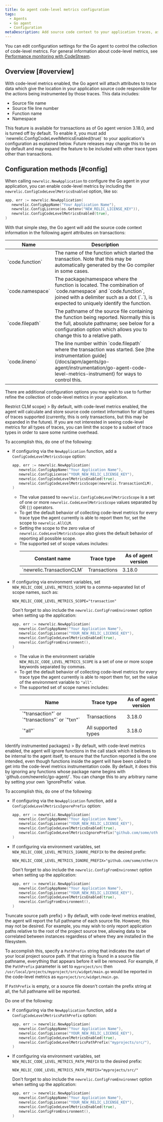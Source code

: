 ```yaml
---
title: Go agent code-level metrics configuration
tags:
  - Agents
  - Go agent
  - Configuration
metaDescription: Add source code context to your application traces, associating the trace data with the specific code being instrumented.
---
```


You can edit configuration settings for the Go agent to control the collection of code-level metrics. For general information about code-level metrics, see [Performance monitoring with CodeStream](/docs/codestream/how-use-codestream/performance-monitoring#code-level).

## Overview [#overview]

With code-level metrics enabled, the Go agent will attach attributes to trace data which give the location in your application source code
responsible for the actions being instrumented by those traces. This data includes:
 * Source file name
 * Source file line number
 * Function name
 * Namespace

<Callout variant="important">
    This feature is available for transactions as of Go agent version 3.18.0, and is turned off by default. To enable it, you must
    add `newrelic.ConfigCodeLevelMetricsEnabled(true)` to your application's configuration as explained below. Future releases may
    change this to be on by default and may expand the feature to be included with other trace types other than transactions.
</Callout>

## Configuration methods [#config]

When calling `newrelic.NewApplication` to configure the Go agent in your application, you can enable code-level metrics by
including the `newrelic.ConfigCodeLevelMetricsEnabled` option, like so:

```go
app, err := newrelic.NewApplication(
   newrelic.ConfigAppName("Your Application Name"),
   newrelic.ConfigLicense(os.Getenv("NEW_RELIC_LICENSE_KEY")),
   newrelic.ConfigCodeLevelMetricsEnabled(true),
)
```

With that simple step, the Go agent will add the source code context information in the following agent attributes on transactions:
<table>
  <thead>
    <tr>
    <th style={{ width: "200px" }}>
      Name
    </th>
    <th>
      Description
    </th>
    </tr>
  </thead>
  <tbody>
    <tr>
    <td>
      `code.function`
    </td>
    <td>
      The name of the function which started the transaction. Note that this may be automatically generated by the Go compiler in some cases.
    </td>
    </tr>
    <tr>
    <td>
      `code.namespace`
    </td>
    <td>
      The package/namespace where the function is located. The combination of `code.namespace` and `code.function`, joined with a delimiter such as
      a dot (`.`), is expected to uniquely identify the function.
    </td>
    </tr>
    <tr>
    <td>
      `code.filepath`
    </td>
    <td>
      The pathname of the source file containing the function being reported. Normally this is the full, absolute pathname; see below for
      a configuration option which allows you to change this to a relative path.
    </td>
    </tr>
    <tr>
    <td>
      `code.lineno`
    </td>
    <td>
      The line number within `code.filepath` where the transaction was started. See [the instrumentation guide](/docs/apm/agents/go-agent/instrumentation/go-agent-code-level-metrics-instrument) for ways to control this.
    </td>
    </tr>
  </tbody>
</table>

There are additional configuration options you may wish to use to further refine the collection of code-level metrics in your application.

<CollapserGroup>
  <Collapser
    id="go-clm-config-scope"
    title={<>Restrict CLM scope</>}
  >
  By default, with code-level metrics enabled, the agent will calculate and store source code context information for all types of traces
  supported (currently, this is only transactions, but this may be expanded in the future). If you are not interested in seeing code-level
  metrics for all types of traces, you can limit the scope to a subset of trace types in order to save some runtime overhead.

  To accomplish this, do one of the following:

  * If configuring via the `NewApplication` function, add a `ConfigCodeLevelMetricsScope` option:

    ```go
    app, err := newrelic.NewApplication(
       newrelic.ConfigAppName("Your Application Name"),
       newrelic.ConfigLicense("YOUR_NEW_RELIC_LICENSE_KEY"),
       newrelic.ConfigCodeLevelMetricsEnabled(true),
       newrelic.ConfigCodeLevelMetricsScope(newrelic.TransactionCLM),  // transactions only
    )
    ```
      * The value passed to `newrelic.ConfigCodeLevelMetricsScope` is a set of one or more `newrelic.CodeLevelMetricsScope` values separated by OR (`|`) operators.
      * To get the default behavior of collecting code-level metrics for every trace type the agent currently is able to report them for, set the scope to `newrelic.AllCLM`.
      * Setting the scope to the zero value of `newrelic.CodeLevelMetricsScope` also gives the default behavior of reporting all possible scope.
      * The supported set of scope values includes:
        <table>
          <thead>
            <tr>
            <th>
              Constant name
            </th>
            <th>
              Trace type
            </th>
            <th>
              As of agent version
            </th>
            </tr>
          </thead>
          <tbody>
            <tr>
            <td>
              `newrelic.TransactionCLM`
            </td>
            <td>
              Transactions
            </td>
            <td>
              3.18.0
            </td>
            </tr>
          </tbody>
        </table>
  * If configuring via environment variables, set `NEW_RELIC_CODE_LEVEL_METRICS_SCOPE` to a comma-separated list of scope names, such as:
    ```
    NEW_RELIC_CODE_LEVEL_METRICS_SCOPE="transaction"
    ```

    Don't forget to also include the `newrelic.ConfigFromEnvironmet` option when setting up the application:

    ```go
    app, err := newrelic.NewApplication(
       newrelic.ConfigAppName("Your Application Name"),
       newrelic.ConfigLicense("YOUR_NEW_RELIC_LICENSE_KEY"),
       newrelic.ConfigCodeLevelMetricsEnabled(true),
       newrelic.ConfigFromEnvironment(),
    )
    ```
      * The value in the environment variable `NEW_RELIC_CODE_LEVEL_METRICS_SCOPE` is a set of one or more scope keywords separated by commas.
      * To get the default behavior of collecting code-level metrics for every trace type the agent currently is able to report them for, set the value of the environment variable to `"all"`.
      * The supported set of scope names includes:
        <table>
          <thead>
            <tr>
            <th>
              Name
            </th>
            <th>
              Trace type
            </th>
            <th>
              As of agent version
            </th>
            </tr>
          </thead>
          <tbody>
            <tr>
            <td>
              `"transaction"` or `"transactions"` or `"txn"`
            </td>
            <td>
              Transactions
            </td>
            <td>
              3.18.0
            </td>
            </tr>
            <tr>
            <td>
              `"all"`
            </td>
            <td>
              All supported types
            </td>
            <td>
              3.18.0
            </td>
            </tr>
          </tbody>
        </table>
  </Collapser>
  <Collapser
    id="go-clm-config-ignore-prefix"
    title={<>Identify instrumented packages</>}
  >
  By default, with code-level metrics enabled, the agent will ignore functions in the call stack which it believes to be internal
  to the agent itself, to ensure that the function reported is the one intended, even though functions inside the agent will have
  been called to get into the code-level metrics instrumentation code. By default, it does this by ignoring any functions whose
  package name begins with `github.com/newrelic/go-agent/`. You can change this to any arbitrary name by setting your own
  `IgnorePrefix` value.

  To accomplish this, do one of the following:

  * If configuring via the `NewApplication` function, add a `ConfigCodeLevelMetricsIgnorePrefix` option:

    ```go
    app, err := newrelic.NewApplication(
       newrelic.ConfigAppName("Your Application Name"),
       newrelic.ConfigLicense("YOUR_NEW_RELIC_LICENSE_KEY"),
       newrelic.ConfigCodeLevelMetricsEnabled(true),
       newrelic.ConfigCodeLevelMetricsIgnorePrefix("github.com/some/other/name/"),
    )
    ```

  * If configuring via environment variables, set `NEW_RELIC_CODE_LEVEL_METRICS_IGNORE_PREFIX` to the desired prefix:
    ```
    NEW_RELIC_CODE_LEVEL_METRICS_IGNORE_PREFIX="github.com/some/other/name/"
    ```

    Don't forget to also include the `newrelic.ConfigFromEnvironmet` option when setting up the application:

    ```go
    app, err := newrelic.NewApplication(
       newrelic.ConfigAppName("Your Application Name"),
       newrelic.ConfigLicense("YOUR_NEW_RELIC_LICENSE_KEY"),
       newrelic.ConfigCodeLevelMetricsEnabled(true),
       newrelic.ConfigFromEnvironment(),
    )
    ```
  </Collapser>
  <Collapser
    id="go-clm-config-path-prefix"
    title={<>Truncate source path prefix</>}
  >
  By default, with code-level metrics enabled, the agent will report the full pathname of each source file. However, this may
  not be desired. For example, you may wish to only report application paths relative to the root of the project source
  tree, allowing data to be correlated between instances regardless of where they are installed in the filesystem.

  To accomplish this, specify a `PathPrefix` string that indicates the start of your local project source path. If that string is found
  in a source file pathname, everything that appears before it will be removed. For example, if the `PathPrefix` parameter
  is set to `myproject/src` then `/usr/local/projects/myproject/src/widget/main.go` would be reported in the code-level metrics
  as `myproject/src/widget/main.go`.

  If `PathPrefix` is empty, or a source file doesn't contain the prefix string at all, the full pathname will be reported.

  Do one of the following:

  * If configuring via the `NewApplication` function, add a `ConfigCodeLevelMetricsPathPrefix` option:

    ```go
    app, err := newrelic.NewApplication(
       newrelic.ConfigAppName("Your Application Name"),
       newrelic.ConfigLicense("YOUR_NEW_RELIC_LICENSE_KEY"),
       newrelic.ConfigCodeLevelMetricsEnabled(true),
       newrelic.ConfigCodeLevelMetricsPathPrefix("myprojects/src/"),
    )
    ```

  * If configuring via environment variables, set `NEW_RELIC_CODE_LEVEL_METRICS_PATH_PREFIX` to the desired prefix:
    ```
    NEW_RELIC_CODE_LEVEL_METRICS_PATH_PREFIX="myprojects/src/"
    ```

    Don't forget to also include the `newrelic.ConfigFromEnvironmet` option when setting up the application:

    ```go
    app, err := newrelic.NewApplication(
       newrelic.ConfigAppName("Your Application Name"),
       newrelic.ConfigLicense("YOUR_NEW_RELIC_LICENSE_KEY"),
       newrelic.ConfigCodeLevelMetricsEnabled(true),
       newrelic.ConfigFromEnvironment(),
    )
    ```
  </Collapser>
</CollapserGroup>
